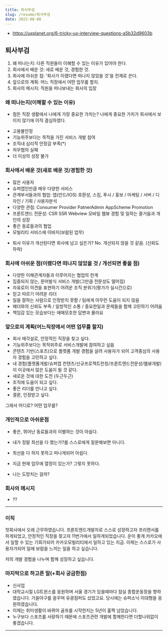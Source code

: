 ```yaml
---
title: 퇴사부검
slug: /resume/퇴사부검
date: 2022-08-08
---
```


- https://uxplanet.org/6-tricky-ux-interview-questions-a5b32d9603b

## 퇴사부검

1. 왜 떠나는지: 다른 직원들이 이해할 수 있는 이유가 있어야 한다. 
2. 회사에서 배운 것: 새로 배운 것, 경험한 것.
3. 회사에 아쉬운 점: '회사가 이랬다면 떠나지 않았을 것'을 전제로 쓴다.
4. 앞으로의 계획: 어느 직장에서 어떤 업무를 할지.
5. 회사의 메시지: 직원을 떠나보내는 회사의 입장



### 왜 떠나는지(이해할 수 있는 이유)
* 힘든 직장 생활에서 나에게 가장 중요한 가치는? 나에게 중요한 가치가 회사에서 보이지 않기에 이직 결심하였다.
- 고용불안정
- 기능위주보다는 목적을 가진 서비스 개발 참여
- 조직내 심리적 안정감 부족(*)
- 처우협의 실패
- 더 이상의 성장 불가


### 회사에서 배운 것(새로 배운 것/경험한 것)
- 많은 사용자
- 슈퍼앱인만큼 매우 다양한 서비스
- 관계부서들과의 협업: 앱(안드/IOS) 호환성, 스킴, 푸시 / 홍보 / 마케팅 / 서버 / 디자인 / 기획 / 사용자분석 
- 다양한 관점: Consumer Provider PatnerAdmin AppScheme Promotion
- 프론트앤드 전문성: CSR SSR Webview 모바일 웹뷰 경험 및 일하는 즐거움과 개인의 성장
- 좋은 동료들과의 협업 
- 모빌리티 서비스에 이바지(보람된 업무)

* 퇴사 이유가 개선된다면 회사에 남고 싶은가? No. 개선되지 않을 것 같음. (신뢰도 하락)

### 회사에 아쉬운 점(이랬다면 떠나지 않았을 것 / 개선되면 좋을 점)
- 다양한 이해관계자들과 이루어지는 협업의 한계
- 집중되지 않는, 문어발식 서비스 개발(그만큼 전문성도 떨어짐)
- 자유로이 의견을 표현하기 어려운 조직 분위기(평가가 실시간으로)
- 믿고 따르기 어려운 리더 
- 일을 잘하는 사람으로 인정받지 못함 / 팀에게 아무런 도움이 되지 않음
- 헤더와의 신뢰도 부족 / 일방적인 소통 / 중요한일과 문제들을 함께 고민하기 어려움
- 책임감 있는 모습보다는 애매모호한 답변과 몰라요


### 앞으로의 계획(어느직장에서 어떤 업무를 할지)
- 회사 매각설로, 안정적인 직장을 찾고 싶다.
- 기능위주보다는 목적위주로 서비스개발에 참여하고 싶음
- 콘텐츠 기반(스포츠)으로 플랫폼 개발 경험을 살려 사용자가 되어 고객중심의 사용자 경험을 고민하고 싶다. 
- 내 경험(플랫폼개발/슈퍼앱 컨텐츠/신규프로젝트런칭/프론트엔드전문성/웹뷰개발)이 이곳에서 많은 도움이 될 것 같다.
- 새로운 것에 대한 도전 (두근두근)
- 조직에 도움이 되고 싶다.
- 좋은 리더를 만나고 싶다.
- 결론, 인정받고 싶다.

그래서 어디로? 어떤 업무를?

### 개인적으로 아쉬운점
- 좋은, 뛰어난 동료들과의 이별하는 것이 아쉽다.
- 내가 정말 최선을 다 했는가?를 스스로에게 질문해보면 아니다.
- 최선을 다 하지 못하고 떠나게되어 아쉽다.
- 지금 현재 업무에 열정이 있는가? 그렇지 못하다.

- 나는 도망치는 걸까?

 

### 회사의 메시지
- ??

----

### 이직
첫회사에서 오래 근무하였습니다. 프론트엔드개발자로 스스로 성장하고자 프리랜서를 하게되었고, 안정적인 직장을 찾고자 11번가에서 일하게되었습니다. 운이 좋게 카카오에서 일할 수 있는 기회가되어 카카오모빌리티에서 일하고 있는 지금. 이제는 스스로가 사용자가되어 일에 보람을 느끼는 일을 하고 싶습니다.

저의 개발 경험을 나누며 함께 성장하고 싶습니다.

### 마지막으로 하고픈 말(+회사 궁금한점)
- 신사업
- 대학교시절 LG트윈스를 응원하며 서울 경기가 있을때마다 잠실 종합운동장을 향하였습니다. 가을야구를 꿈꾸며 유광점퍼도 샀었고요. 당시에는 슈퍼소닉 이대형을 응원하였습니다.
- 이제는 취미생활이 바뀌어 골프를 시작한지는 5년이 훌쩍 넘었습니다. 
- 누구보다 스포츠를 사랑하기 때문에 스포츠관련 개발에 함께한다면 더할나위없이 좋겠습니다.

----